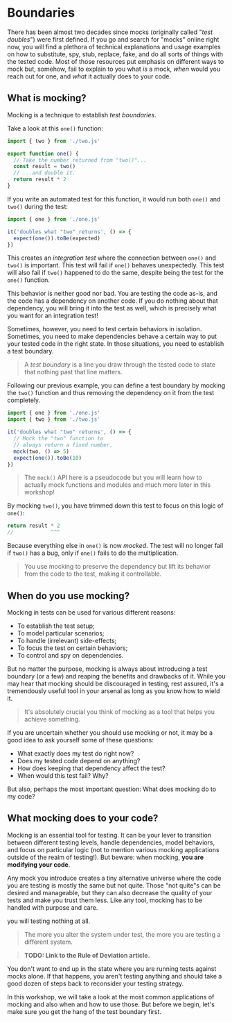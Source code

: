 # Boundaries

There has been almost two decades since mocks (originally called "_test doubles_") were first defined. If you go and search for "mocks" online right now, you will find a plethora of technical explanations and usage examples on how to substitute, spy, stub, replace, fake, and do all sorts of things with the tested code. Most of those resources put emphasis on different ways to mock but, somehow, fail to explain to you what _is_ a mock, _when_ would you reach out for one, and _what_ it actually does to your code.

## What is mocking?

Mocking is a technique to establish _test boundaries_.

Take a look at this `one()` function:

```ts filename=one.ts highlight=3
import { two } from './two.js'

export function one() {
  // Take the number returned from "two()"...
  const result = two()
  // ...and double it.
  return result * 2
}
```

If you write an automated test for this function, it would run both `one()` and `two()` during the test:

```ts filename=one.test.ts highlight=4
import { one } from './one.js'

it('doubles what "two" returns', () => {
  expect(one()).toBe(expected)
})
```

This creates an _integration test_ where the connection between `one()` and `two()` is important. This test will fail if `one()` behaves unexpectedly. This test will also fail if `two()` happened to do the same, despite being the test for the `one()` function.

This behavior is neither good nor bad. You are testing the code as-is, and the code has a dependency on another code. If you do nothing about that dependency, you will bring it into the test as well, which is precisely what you want for an integration test!

Sometimes, however, you need to test certain behaviors in isolation. Sometimes, you need to make dependencies behave a certain way to put your tested code in the right state. In those situations, you need to establish a test boundary.

> A _test boundary_ is a line you draw through the tested code to state that nothing past that line matters.

Following our previous example, you can define a test boundary by mocking the `two()` function and thus removing the dependency on it from the test completely.

```ts filename=one.test.ts highlight=5-7
import { one } from './one.js'
import { two } from './two.js'

it('doubles what "two" returns', () => {
  // Mock the "two" function to
  // always return a fixed number.
  mock(two, () => 5)
  expect(one()).toBe(10)
})
```

> The `mock()` API here is a pseudocode but you will learn how to actually mock functions and modules and much more later in this workshop!

By mocking `two()`, you have trimmed down this test to focus on this logic of `one()`:

```ts filename=one.test.ts
return result * 2
//            ^^^
```

Because everything else in `one()` is now _mocked_. The test will no longer fail if `two()` has a bug, only if `one()` fails to do the multiplication.

> You use mocking to preserve the dependency but lift its behavior from the code to the test, making it controllable.

## When do you use mocking?

Mocking in tests can be used for various different reasons:

- To establish the test setup;
- To model particular scenarios;
- To handle (irrelevant) side-effects;
- To focus the test on certain behaviors;
- To control and spy on dependencies.

But no matter the purpose, mocking is always about introducing a test boundary (or a few) and reaping the benefits and drawbacks of it. While you may hear that mocking should be discouraged in testing, rest assured, it's a tremendously useful tool in your arsenal as long as you know how to wield it.

> It's absolutely crucial you think of mocking as a tool that helps you achieve something.

If you are uncertain whether you should use mocking or not, it may be a good idea to ask yourself some of these questions:

- What exactly does my test do right now?
- Does my tested code depend on anything?
- How does keeping that dependency affect the test?
- When would this test fail? Why?

But also, perhaps the most important question: What does mocking do to my code?

## What mocking does to your code?

Mocking is an essential tool for testing. It can be your lever to transition between different testing levels, handle dependencies, model behaviors, and focus on particular logic (not to mention various mocking applications outside of the realm of testing!). But beware: when mocking, **you are modifying your code**.

Any mock you introduce creates a tiny alternative universe where the code you are testing is mostly the same but not quite. Those "not quite"s can be desired and manageable, but they can also decrease the quality of your tests and make you trust them less. Like any tool, mocking has to be handled with purpose and care.

you will testing nothing at all.

> The more you alter the system under test, the more you are testing a different system.

> **TODO: Link to the Rule of Deviation article.**

You don't want to end up in the state where you are running tests against mocks alone. If that happens, you aren't testing anything and should take a good dozen of steps back to reconsider your testing strategy.

In this workshop, we will take a look at the most common applications of mocking and also when and how to use those. But before we begin, let's make sure you get the hang of the test boundary first.
